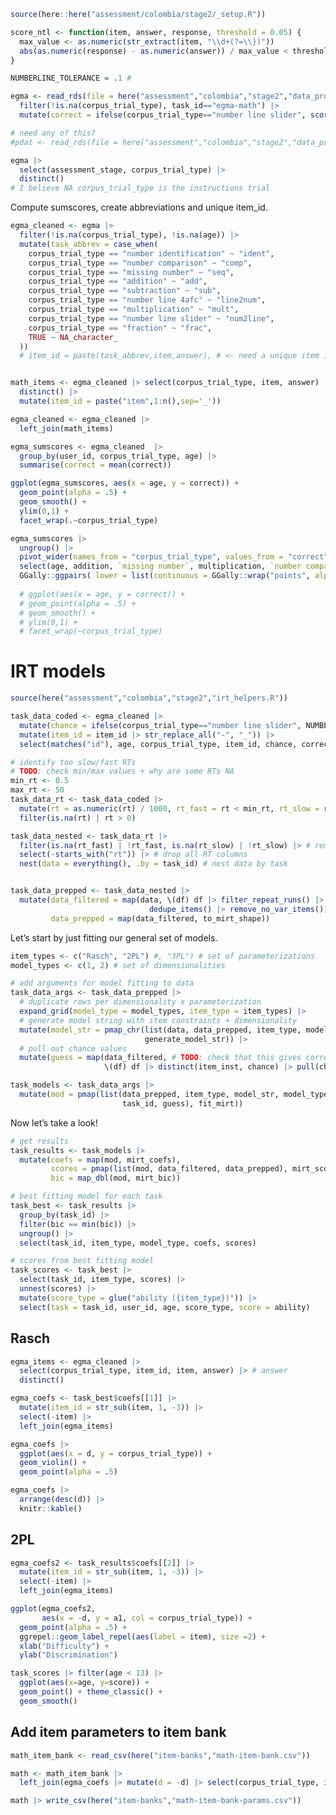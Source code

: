 
```r
source(here::here("assessment/colombia/stage2/_setup.R"))

score_ntl <- function(item, answer, response, threshold = 0.05) {
  max_value <- as.numeric(str_extract(item, "\\d+(?=\\})"))
  abs(as.numeric(response) - as.numeric(answer)) / max_value < threshold
}

NUMBERLINE_TOLERANCE = .1 # 

egma <- read_rds(file = here("assessment","colombia","stage2","data_processed","trials_coded.rds")) |>
  filter(!is.na(corpus_trial_type), task_id=="egma-math") |>
  mutate(correct = ifelse(corpus_trial_type=="number line slider", score_ntl(item, answer, response, NUMBERLINE_TOLERANCE), correct))

# need any of this?
#pdat <- read_rds(file = here("assessment","colombia","stage2","data_processed","participants.rds"))

```


```r
egma |>
  select(assessment_stage, corpus_trial_type) |>
  distinct()
# I believe NA corpus_trial_type is the instructions trial
```


Compute sumscores, create abbreviations and unique item_id.

```r
egma_cleaned <- egma |>
  filter(!is.na(corpus_trial_type), !is.na(age)) |>
  mutate(task_abbrev = case_when(
    corpus_trial_type == "number identification" ~ "ident",
    corpus_trial_type == "number comparison" ~ "comp",
    corpus_trial_type == "missing number" ~ "seq",
    corpus_trial_type == "addition" ~ "add",
    corpus_trial_type == "subtraction" ~ "sub",
    corpus_trial_type == "number line 4afc" ~ "line2num",
    corpus_trial_type == "multiplication" ~ "mult",
    corpus_trial_type == "number line slider" ~ "num2line",
    corpus_trial_type == "fraction" ~ "frac",
    TRUE ~ NA_character_ 
  )) 
  # item_id = paste(task_abbrev,item,answer), # <- need a unique item id


math_items <- egma_cleaned |> select(corpus_trial_type, item, answer) |>
  distinct() |>
  mutate(item_id = paste("item",1:n(),sep='_'))

egma_cleaned <- egma_cleaned |>
  left_join(math_items)
```

```r
egma_sumscores <- egma_cleaned  |> 
  group_by(user_id, corpus_trial_type, age) |>
  summarise(correct = mean(correct)) 

ggplot(egma_sumscores, aes(x = age, y = correct)) + 
  geom_point(alpha = .5) + 
  geom_smooth() +
  ylim(0,1) + 
  facet_wrap(.~corpus_trial_type)
```

```r
egma_sumscores |>
  ungroup() |>
  pivot_wider(names_from = "corpus_trial_type", values_from = "correct") |>
  select(age, addition, `missing number`, multiplication, `number comparison`, `number line 4afc`, `number line slider`) |>
  GGally::ggpairs( lower = list(continuous = GGally::wrap("points", alpha = 0.3)))
  
  # ggplot(aes(x = age, y = correct)) + 
  # geom_point(alpha = .5) + 
  # geom_smooth() +
  # ylim(0,1) + 
  # facet_wrap(~corpus_trial_type)
```




# IRT models

```r
source(here("assessment","colombia","stage2","irt_helpers.R"))

task_data_coded <- egma_cleaned |> 
  mutate(chance = ifelse(corpus_trial_type=="number line slider", NUMBERLINE_TOLERANCE*2, .25)) |>
  mutate(item_id = item_id |> str_replace_all("-", "_")) |>
  select(matches("id"), age, corpus_trial_type, item_id, chance, correct, rt, server_timestamp)

# identify too slow/fast RTs
# TODO: check min/max values + why are some RTs NA
min_rt <- 0.5
max_rt <- 50
task_data_rt <- task_data_coded |>
  mutate(rt = as.numeric(rt) / 1000, rt_fast = rt < min_rt, rt_slow = rt > max_rt) |>
  filter(is.na(rt) | rt > 0)

task_data_nested <- task_data_rt |>
  filter(is.na(rt_fast) | !rt_fast, is.na(rt_slow) | !rt_slow) |> # remove too slow/fast RTs
  select(-starts_with("rt")) |> # drop all RT columns
  nest(data = everything(), .by = task_id) # nest data by task


task_data_prepped <- task_data_nested |>
  mutate(data_filtered = map(data, \(df) df |> filter_repeat_runs() |>
                               dedupe_items() |> remove_no_var_items()),
         data_prepped = map(data_filtered, to_mirt_shape))
```

Let's start by just fitting our general set of models. 

```r
item_types <- c("Rasch", "2PL") #, "3PL") # set of parameterizations
model_types <- c(1, 2) # set of dimensionalities

# add arguments for model fitting to data
task_data_args <- task_data_prepped |>
  # duplicate rows per dimensionality x parameterization
  expand_grid(model_type = model_types, item_type = item_types) |>
  # generate model string with item constraints + dimensionality
  mutate(model_str = pmap_chr(list(data, data_prepped, item_type, model_type),
                              generate_model_str)) |>
  # pull out chance values
  mutate(guess = map(data_filtered, # TODO: check that this gives correct order
                     \(df) df |> distinct(item_inst, chance) |> pull(chance)))

task_models <- task_data_args |>
  mutate(mod = pmap(list(data_prepped, item_type, model_str, model_type,
                         task_id, guess), fit_mirt))
```
Now let's take a look!

```r
# get results
task_results <- task_models |>
  mutate(coefs = map(mod, mirt_coefs),
         scores = pmap(list(mod, data_filtered, data_prepped), mirt_scores),
         bic = map_dbl(mod, mirt_bic))

# best fitting model for each task
task_best <- task_results |>
  group_by(task_id) |>
  filter(bic == min(bic)) |>
  ungroup() |>
  select(task_id, item_type, model_type, coefs, scores)

# scores from best fitting model
task_scores <- task_best |>
  select(task_id, item_type, scores) |>
  unnest(scores) |>
  mutate(score_type = glue("ability ({item_type})")) |>
  select(task = task_id, user_id, age, score_type, score = ability)
```

## Rasch

```r
egma_items <- egma_cleaned |>
  select(corpus_trial_type, item_id, item, answer) |> # answer
  distinct()

egma_coefs <- task_best$coefs[[1]] |>
  mutate(item_id = str_sub(item, 1, -3)) |>
  select(-item) |>
  left_join(egma_items)

egma_coefs |> 
  ggplot(aes(x = d, y = corpus_trial_type)) + 
  geom_violin() +
  geom_point(alpha = .5)
```

```r
egma_coefs |>
  arrange(desc(d)) |>
  knitr::kable()
```


## 2PL 


```r
egma_coefs2 <- task_results$coefs[[2]] |>
  mutate(item_id = str_sub(item, 1, -3)) |>
  select(-item) |>
  left_join(egma_items)

ggplot(egma_coefs2, 
       aes(x = -d, y = a1, col = corpus_trial_type)) + 
  geom_point(alpha = .5) +
  ggrepel::geom_label_repel(aes(label = item), size =2) + 
  xlab("Difficulty") + 
  ylab("Discrimination")
```


```r
task_scores |> filter(age < 13) |>
  ggplot(aes(x=age, y=score)) +
  geom_point() + theme_classic() +
  geom_smooth()
```
## Add item parameters to item bank

```r
math_item_bank <- read_csv(here("item-banks","math-item-bank.csv"))

math <- math_item_bank |> 
  left_join(egma_coefs |> mutate(d = -d) |> select(corpus_trial_type, item, answer, d))

math |> write_csv(here("item-banks","math-item-bank-params.csv"))
```

